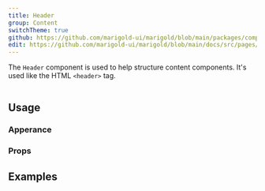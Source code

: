 ```yaml
---
title: Header
group: Content
switchTheme: true
github: https://github.com/marigold-ui/marigold/blob/main/packages/components/src/Header/Header.tsx
edit: https://github.com/marigold-ui/marigold/blob/main/docs/src/pages/components/header.mdx
---
```


The `Header` component is used to help structure content components. It's used like the HTML `<header>` tag.

```tsx preview file=components/Header/header.demo.tsx

```

## Usage

### Apperance

<ApperanceTable component={title} />

### Props

<PropsTable />

## Examples

```tsx preview file=components/Header/header.demo.tsx

```
